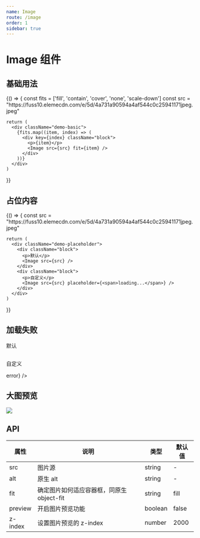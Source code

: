 ```yaml
---
name: Image
route: /image
order: 1
sidebar: true
---
```



# Image 组件

## 基础用法

<Playground>
  {() => {
    const fits = ['fill', 'contain', 'cover', 'none', 'scale-down']
    const src = "https://fuss10.elemecdn.com/e/5d/4a731a90594a4af544c0c25941171jpeg.jpeg"

    return (
      <div className="demo-basic">
        {fits.map((item, index) => (
          <div key={index} className="block">
            <p>{item}</p>
            <Image src={src} fit={item} /> 
          </div>
        ))}
      </div>
    )
  }}
</Playground>

## 占位内容

<Playground>
  {() => {
    const src = "https://fuss10.elemecdn.com/e/5d/4a731a90594a4af544c0c25941171jpeg.jpeg"

    return (
      <div className="demo-placeholder">
        <div className="block">
          <p>默认</p>
          <Image src={src} /> 
        </div>
        <div className="block">
          <p>自定义</p>
          <Image src={src} placeholder={<span>loading...</span>} /> 
        </div>
      </div>
    )
  }}
</Playground>


## 加载失败

<Playground>
  <div className="demo-error">
    <div className="block">
      <p>默认</p>
      <Image /> 
    </div>
    <div className="block">
      <p>自定义</p>
      <Image error={<span>error</span>} /> 
    </div>
  </div>
</Playground>

## 大图预览

<Playground>
  <div className="demo-preview">
    <div className="block">
      <Image
        src="https://fuss10.elemecdn.com/8/27/f01c15bb73e1ef3793e64e6b7bbccjpeg.jpeg"
        preview
      /> 
    </div>
  </div>
</Playground>

## API

属性 | 说明 | 类型 | 默认值
---|---|---|---
src | 图片源 | string | -
alt | 原生 alt | string | -
fit | 确定图片如何适应容器框，同原生 object-fit | string | fill
preview | 开启图片预览功能 | boolean | false
z-index | 设置图片预览的 z-index | number | 2000
